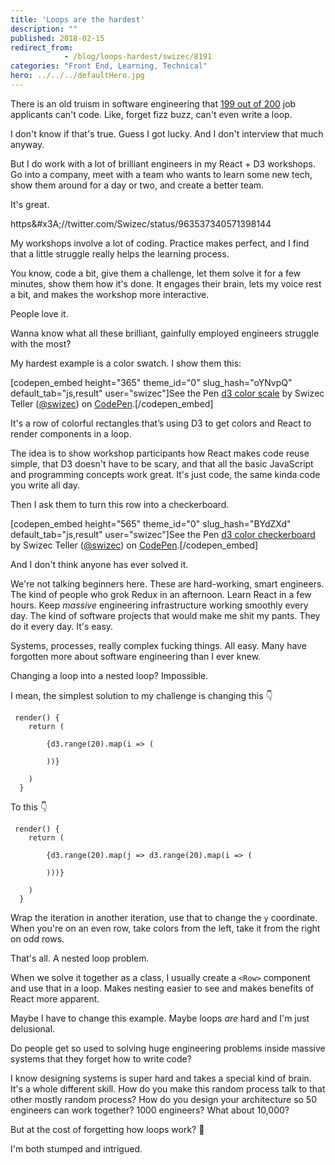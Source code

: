 ```yaml
---
title: 'Loops are the hardest'
description: ""
published: 2018-02-15
redirect_from: 
            - /blog/loops-hardest/swizec/8191
categories: "Front End, Learning, Technical"
hero: ../../../defaultHero.jpg
---
```

There is an old truism in software engineering that [199 out of 200](https://blog.codinghorror.com/why-cant-programmers-program/) job applicants can&#x27;t code. Like, forget fizz buzz, can&#x27;t even write a loop.



I don&#x27;t know if that&#x27;s true. Guess I got lucky. And I don&#x27;t interview that much anyway.



But I do work with a lot of brilliant engineers in my React + D3 workshops. Go into a company, meet with a team who wants to learn some new tech, show them around for a day or two, and create a better team.



It&#x27;s great.



https&amp;#x3A;//twitter.com/Swizec/status/963537340571398144



My workshops involve a lot of coding. Practice makes perfect, and I find that a little struggle really helps the learning process.



You know, code a bit, give them a challenge, let them solve it for a few minutes, show them how it&#x27;s done. It engages their brain, lets my voice rest a bit, and makes the workshop more interactive.



People love it.



Wanna know what all these brilliant, gainfully employed engineers struggle with the most?



My hardest example is a color swatch. I show them this:



\[codepen_embed height=&quot;365&quot; theme_id=&quot;0&quot; slug_hash=&quot;oYNvpQ&quot; default_tab=&quot;js,result&quot; user=&quot;swizec&quot;]See the Pen [d3 color scale](https://codepen.io/swizec/pen/oYNvpQ/) by Swizec Teller ([@swizec](https://codepen.io/swizec)) on [CodePen](https://codepen.io).\[/codepen_embed]



It&#x27;s a row of colorful rectangles that’s using D3 to get colors and React to render components in a loop.



The idea is to show workshop participants how React makes code reuse simple, that D3 doesn&#x27;t have to be scary, and that all the basic JavaScript and programming concepts work great. It&#x27;s just code, the same kinda code you write all day.



Then I ask them to turn this row into a checkerboard.



\[codepen_embed height=&quot;565&quot; theme_id=&quot;0&quot; slug_hash=&quot;BYdZXd&quot; default_tab=&quot;js,result&quot; user=&quot;swizec&quot;]See the Pen [d3 color checkerboard](https://codepen.io/swizec/pen/BYdZXd/) by Swizec Teller ([@swizec](https://codepen.io/swizec)) on [CodePen](https://codepen.io).\[/codepen_embed]



And I don&#x27;t think anyone has ever solved it.



We&#x27;re not talking beginners here. These are hard-working, smart engineers. The kind of people who grok Redux in an afternoon. Learn React in a few hours. Keep _massive_ engineering infrastructure working smoothly every day. The kind of software projects that would make me shit my pants. They do it every day. It&#x27;s easy.



Systems, processes, really complex fucking things. All easy. Many have forgotten more about software engineering than I ever knew.



Changing a loop into a nested loop? Impossible.



I mean, the simplest solution to my challenge is changing this 👇



```
 render() {
    return (
      
        {d3.range(20).map(i => (
          
        ))}
      
    )
  }
```



To this 👇



```
 render() {
    return (
      
        {d3.range(20).map(j => d3.range(20).map(i => (
          
        )))}
      
    )
  }
```



Wrap the iteration in another iteration, use that to change the `y` coordinate. When you&#x27;re on an even row, take colors from the left, take it from the right on odd rows.



That&#x27;s all. A nested loop problem.



When we solve it together as a class, I usually create a `<Row>` component and use that in a loop. Makes nesting easier to see and makes benefits of React more apparent.



Maybe I have to change this example. Maybe loops _are_ hard and I&#x27;m just delusional.



Do people get so used to solving huge engineering problems inside massive systems that they forget how to write code?



I know designing systems is super hard and takes a special kind of brain. It&#x27;s a whole different skill. How do you make this random process talk to that other mostly random process? How do you design your architecture so 50 engineers can work together? 1000 engineers? What about 10,000?



But at the cost of forgetting how loops work? 🧐



I&#x27;m both stumped and intrigued.
